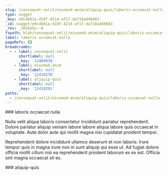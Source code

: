 ```yaml
---
slug: /consequat-velit/eiusmod-anim/aliquip-quis/laboris-occaecat-nulla
type: nugget
_key: e9c4b61a-d10f-4214-af17-da718ad46683
_id: nugget/e9c4b61a-d10f-4214-af17-da718ad46683
_rev: _iKCEm5u--A
fspath: blah/consequat-velit/eiusmod-anim/aliquip-quis/laboris-occaecat-nulla.md
label: laboris occaecat nulla
pageRefs: {}
breadcrumbs:
  - - label: consequat-velit
      shortlabel: null
      _key: '12409970'
    - label: eiusmod-anim
      shortlabel: null
      _key: '12410270'
    - label: aliquip-quis
      shortlabel: null
      _key: '12410291'
paths:
  - /consequat-velit/eiusmod-anim/aliquip-quis/laboris-occaecat-nulla
---
```


<NuggetArea>
<Nugget slug="/consequat-velit/eiusmod-anim/aliquip-quis/laboris-occaecat-nulla" type="nugget" _key="e9c4b61a-d10f-4214-af17-da718ad46683" _id="nugget/e9c4b61a-d10f-4214-af17-da718ad46683" _rev="_iKCEm5u--A" fspath="blah/consequat-velit/eiusmod-anim/aliquip-quis/laboris-occaecat-nulla.md" label="laboris occaecat nulla" paths="/consequat-velit/eiusmod-anim/aliquip-quis/laboris-occaecat-nulla">
<NuggetBody>
### laboris occaecat nulla

Nulla velit aliqua laboris consectetur incididunt pariatur reprehenderit. Dolore pariatur aliquip veniam labore labore aliqua labore quis occaecat in voluptate. Aute dolor aute qui mollit magna nisi cupidatat proident tempor.

Reprehenderit dolore incididunt ullamco deserunt et non laboris. Irure tempor quis in magna irure non in sunt aliquip qui esse ut. Ad fugiat dolore officia mollit cillum nisi ea reprehenderit proident laborum ex ex est. Officia sint magna occaecat sit ex.

</NuggetBody>
<Breadcrumbs>
<Crumbs>
<Crumb _key="12409970" label="consequat-velit" /><Crumb _key="12410270" label="eiusmod-anim" /><Crumb _key="12410291" label="aliquip-quis" />
</Crumbs>
</Breadcrumbs>
</Nugget>

<NuggetsInbound>
</NuggetsInbound>
<NuggetsOutbound>
</NuggetsOutbound>
</NuggetArea>
<PassagesInbound>
<Passage direction="inbound" type="passage" _key="12410291" _id="passage/12410291" _rev="_iKCEm5u--_" label="aliquip-quis" passage="aliquip-quis" fspath="blah/consequat-velit/eiusmod-anim/aliquip-quis" paths="/consequat-velit/eiusmod-anim/aliquip-quis" slug="/consequat-velit/eiusmod-anim/aliquip-quis">
<NuggetBody>
### aliquip-quis

</NuggetBody>
<Breadcrumbs>
<Crumbs>
<Crumb _key="12409970" label="consequat-velit" /><Crumb _key="12410270" label="eiusmod-anim" />
</Crumbs>
</Breadcrumbs>
</Passage>

</PassagesInbound>
<PassagesOutbound>
</PassagesOutbound>